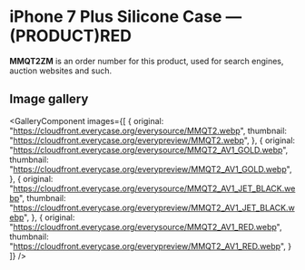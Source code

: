 
# iPhone 7 Plus Silicone Case — (PRODUCT)RED

<Callout type='info' emoji='👉🏻'>**MMQT2ZM** is an order number for this product, used for search engines, auction websites and such.</Callout>

## Image gallery

<GalleryComponent
    images={[
      {
        original: "https://cloudfront.everycase.org/everysource/MMQT2.webp",
        thumbnail: "https://cloudfront.everycase.org/everypreview/MMQT2.webp",
      },
      {
        original: "https://cloudfront.everycase.org/everysource/MMQT2_AV1_GOLD.webp",
        thumbnail: "https://cloudfront.everycase.org/everypreview/MMQT2_AV1_GOLD.webp",
      },
      {
        original: "https://cloudfront.everycase.org/everysource/MMQT2_AV1_JET_BLACK.webp",
        thumbnail: "https://cloudfront.everycase.org/everypreview/MMQT2_AV1_JET_BLACK.webp",
      },
      {
        original: "https://cloudfront.everycase.org/everysource/MMQT2_AV1_RED.webp",
        thumbnail: "https://cloudfront.everycase.org/everypreview/MMQT2_AV1_RED.webp",
      }
    ]}
  />

